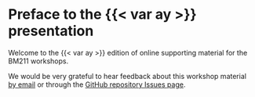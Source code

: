 # Preface to the {{< var ay >}} presentation {.unnumbered}

Welcome to the {{< var ay >}} edition of online supporting material for the BM211 workshops.

We would be very grateful to hear feedback about this workshop material [by email]({{< var admin.email >}}) or through the [GitHub repository Issues page]({{< var github.issues >}}).

